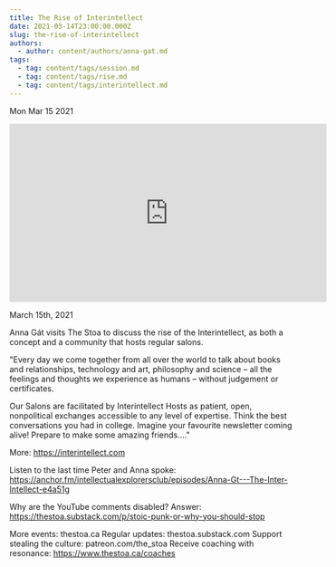 ```yaml
---
title: The Rise of Interintellect
date: 2021-03-14T23:00:00.000Z
slug: the-rise-of-interintellect
authors:
  - author: content/authors/anna-gat.md
tags:
  - tag: content/tags/session.md
  - tag: content/tags/rise.md
  - tag: content/tags/interintellect.md
---
```






Mon Mar 15 2021

<iframe width="560" height="315" src="https://www.youtube.com/embed/l2erIeJz-G8" title="The Rise of Interintellect w/ Anna Gát" frameborder="0" allow="accelerometer; autoplay; clipboard-write; encrypted-media; gyroscope; picture-in-picture" allowfullscreen ></iframe>

March 15th, 2021

Anna Gát visits The Stoa to discuss the rise of the Interintellect, as both a concept and a community that hosts regular salons.

"Every day we come together from all over the world to talk about books and relationships, technology and art, philosophy and science – all the feelings and thoughts we experience as humans – without judgement or certificates.

Our Salons are facilitated by Interintellect Hosts as patient, open, nonpolitical exchanges accessible to any level of expertise. Think the best conversations you had in college. Imagine your favourite newsletter coming alive! Prepare to make some amazing friends…."

More: https://interintellect.com

Listen to the last time Peter and Anna spoke: https://anchor.fm/intellectualexplorersclub/episodes/Anna-Gt---The-Inter-Intellect-e4a51g

Why are the YouTube comments disabled? Answer: https://thestoa.substack.com/p/stoic-punk-or-why-you-should-stop

More events: thestoa.ca
Regular updates: thestoa.substack.com
Support stealing the culture: patreon.com/the_stoa
Receive coaching with resonance: https://www.thestoa.ca/coaches



